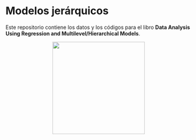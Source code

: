 # Modelos jerárquicos

Este repositorio contiene los datos y los códigos para el libro **Data Analysis Using Regression and Multilevel/Hierarchical Models**.

<p align="center">
  <img src="the_images/book.jpg" width="250">
</p>
